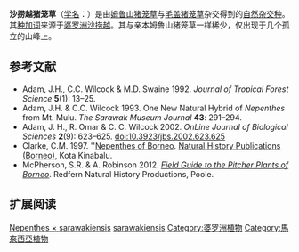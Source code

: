 {{noteTA
|G1=Melayu
|G2=Carnivorous Plant
}}
{{Speciesbox
|taxon=Nepenthes × sarawakiensis
|authority = [[J·H·亚当|J.H.Adam]], [[C·C·威尔科克|Wilcock]] & [[M·D·斯温|Swaine]] (1993)
|synonyms = *''N. × sarawakensis'' <small>''orth.var.''</small>
}}

'''沙捞越猪笼草'''（[[学名|学名]]：''{{lang|la|Nepenthes × sarawakiensis}}''）是由[[姆鲁山猪笼草|姆鲁山猪笼草]]{{small|（''N. muluensis''）}}与[[毛盖猪笼草|毛盖猪笼草]]{{small|（''N. tentaculata''）}}杂交得到的[[自然杂交种|自然杂交种]]。其[[种加词|种加词]]来源于[[婆罗洲|婆罗洲]][[沙捞越|沙捞越]]。其与亲本姆鲁山猪笼草一样稀少，仅出现于几个孤立的山峰上。

== 参考文献 ==
{{refbegin|2}}
* Adam, J.H., C.C. Wilcock & M.D. Swaine 1992. {{PDFlink|[http://myais.fsktm.um.edu.my/8918/1/10.pdf The ecology and distribution of Bornean ''Nepenthes''.]}} ''Journal of Tropical Forest Science'' '''5'''(1): 13–25.
* Adam, J.H. & C.C. Wilcock 1993. One New Natural Hybrid of ''Nepenthes'' from Mt. Mulu. ''The Sarawak Museum Journal'' '''43''': 291–294.
* Adam, J. H., R. Omar & C. C. Wilcock 2002. {{PDFlink|1=[http://www.ansijournals.com/qredirect.php?doi=jbs.2002.623.625&linkid=pdf Phytochemical Screening of Flavonoids in Three Hybrids of ''Nepenthes'' (Nepenthaceae) and their Putative Parental Species from Sarawak and Sabah.]}} ''OnLine Journal of Biological Sciences'' '''2'''(9): 623–625. [[doi:10.3923/jbs.2002.623.625|doi:10.3923/jbs.2002.623.625]]
* Clarke, C.M. 1997. ''[[婆罗洲的猪笼草属植物|Nepenthes of Borneo]]. [[自然历史出版社_(婆罗洲)|Natural History Publications (Borneo)]], Kota Kinabalu.
* McPherson, S.R. & A. Robinson 2012. ''[[婆罗洲的猪笼草野外指南|Field Guide to the Pitcher Plants of Borneo]]''. Redfern Natural History Productions, Poole.
{{refend}}

== 扩展阅读 ==
{{refbegin}}
{{commons-inline|Nepenthes × sarawakiensis|沙捞越猪笼草}}
{{wikispecies-inline|Nepenthes × sarawakiensis|沙捞越猪笼草}}
{{refend}}

{{Nepenthes}}
{{Taxonbar|from=Q4912101}}

[[Category:亚洲食虫植物|Nepenthes × sarawakiensis]]
[[Category:猪笼草属自然杂交种|sarawakiensis]]
[[Category:婆罗洲植物|Category:婆罗洲植物]]
[[Category:馬來西亞植物|Category:馬來西亞植物]]

{{猪笼草属小作品}}